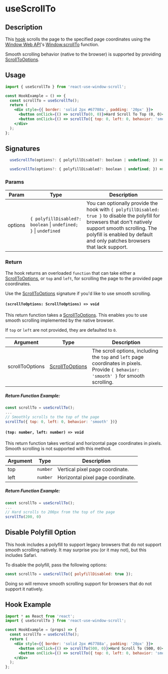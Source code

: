 
<Meta title="Hooks/useScrollTo" />

<h1>useScrollTo</h1>

## Description

This [hook](https://reactjs.org/docs/hooks-intro.html) scrolls the page to the specified page coordinates using the [Window Web API](https://developer.mozilla.org/en-US/docs/Web/API/Window)'s [Window.scrollTo](https://developer.mozilla.org/en-US/docs/Web/API/Window/scrollTo) function.

Smooth scrolling behavior (native to the browser) is supported by providing [ScrollToOptions](https://developer.mozilla.org/en-US/docs/Web/API/ScrollToOptions).

## Usage

```jsx
import { useScrollTo } from 'react-use-window-scroll';

const HookExample = () => {
  const scrollTo = useScrollTo();
  return (
    <div style={{ border: 'solid 2px #67788a', padding: '20px' }}>
      <button onClick={() => scrollTo(0, 0)}>Hard Scroll To Top (0, 0)</button>{' '}
      <button onClick={() => scrollTo({ top: 0, left: 0, behavior: 'smooth' })}>Smooth Scroll To Top (0, 0)</button>
    </div>
  );
};
```

## Signatures

```jsx
  useScrollTo(options?: { polyfillDisabled?: boolean | undefined; }) => ((scrollToOptions: ScrollToOptions) => void)
```

```jsx
  useScrollTo(options?: { polyfillDisabled?: boolean | undefined; }) => ((top: number, left: number) => void)
```

### Params

| Param   | Type                                                                      | Description                                                                                                                                                                                                                              |
| ------- | ------------------------------------------------------------------------- | ---------------------------------------------------------------------------------------------------------------------------------------------------------------------------------------------------------------------------------------- |
| options | `{ polyfillDisabled?:` `boolean` &#124; `undefined; }` &#124; `undefined` | You can optionally provide the hook with `{ polyfillDisabled: true }` to disable the polyfill for browsers that don't natively support smooth scrolling. The polyfill is enabled by default and only patches browsers that lack support. |

### Return

The hook returns an overloaded `function` that can take either a [ScrollToOptions](https://developer.mozilla.org/en-US/docs/Web/API/ScrollToOptions), or `top` and `left`, for scrolling the page to the provided page coordinates.

Use the [ScrollToOptions](https://developer.mozilla.org/en-US/docs/Web/API/ScrollToOptions) signature if you'd like to use smooth scrolling.

#### `(scrollToOptions: ScrollToOptions) => void`

This return function takes a [ScrollToOptions](https://developer.mozilla.org/en-US/docs/Web/API/ScrollToOptions). This enables you to use smooth scrolling implemented by the native browser.

If `top` or `left` are not provided, they are defaulted to `0`.

| Argument        | Type                                                                                | Description                                                                                                                           |
| --------------- | ----------------------------------------------------------------------------------- | ------------------------------------------------------------------------------------------------------------------------------------- |
| scrollToOptions | [ScrollToOptions](https://developer.mozilla.org/en-US/docs/Web/API/ScrollToOptions) | The scroll options, including the `top` and `left` page coordinates in pixels. Provide `{ behavior: 'smooth' }` for smooth scrolling. |

##### Return Function Example:

```jsx
const scrollTo = useScrollTo();
...
// Smoothly scrolls to the top of the page
scrollTo({ top: 0, left: 0, behavior: 'smooth' })}
```

#### `(top: number, left: number) => void`

This return function takes vertical and horizontal page coordinates in pixels. Smooth scrolling is not supported with this method.

| Argument | Type     | Description                       |
| -------- | -------- | --------------------------------- |
| top      | `number` | Vertical pixel page coordinate.   |
| left     | `number` | Horizontal pixel page coordinate. |

##### Return Function Example:

```jsx
const scrollTo = useScrollTo();
...
// Hard scrolls to 200px from the top of the page
scrollTo(200, 0)
```

## Disable Polyfill Option

This hook includes a polyfill to support legacy browsers that do not support smooth scrolling natively. It may surprise you (or it may not), but this includes Safari.

To disable the polyfill, pass the following options:

```jsx
const scrollTo = useScrollTo({ polyfillDisabled: true });
```

Doing so will remove smooth scrolling support for browsers that do not support it natively.

## Hook Example

<ScrollToExample />

```jsx
import * as React from 'react';
import { useScrollTo } from 'react-use-window-scroll';

const HookExample = (props) => {
  const scrollTo = useScrollTo();
  return (
    <div style={{ border: 'solid 2px #67788a', padding: '20px' }}>
      <button onClick={() => scrollTo(500, 0)}>Hard Scroll To (500, 0)</button>{' '}
      <button onClick={() => scrollTo({ top: 0, left: 0, behavior: 'smooth' })}>Smooth Scroll To Top (0, 0)</button>
    </div>
  );
};
```

